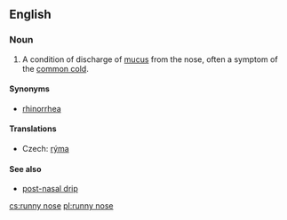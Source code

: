 ==English==
{{wikipedia|rhinorrhea}}

===Noun===
{{en-noun|sg=[[runny]] [[nose]]}}

# A condition of discharge of [[mucus]] from the nose, often a symptom of the [[common cold]].

====Synonyms====
* [[rhinorrhea]]

====Translations====
{{trans-top|condition of discharge of mucus from the nose}}
* Czech: [[rýma]] {{f}}
{{trans-mid}}
{{trans-bottom}}

====See also====
* [[post-nasal drip]]

[[cs:runny nose]]
[[pl:runny nose]]
